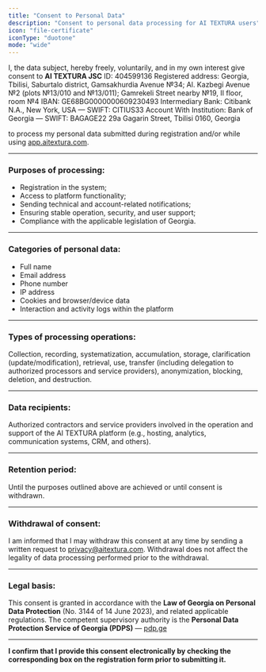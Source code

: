 ```yaml
---
title: "Consent to Personal Data"
description: "Consent to personal data processing for AI TEXTURA users"
icon: "file-certificate"
iconType: "duotone"
mode: "wide"
---
```


I, the data subject, hereby freely, voluntarily, and in my own interest give consent to **AI TEXTURA JSC**
ID: 404599136
Registered address: Georgia, Tbilisi, Saburtalo district,
Gamsakhurdia Avenue №34;
Al. Kazbegi Avenue №2 (plots №13/010 and №13/011);
Gamrekeli Street nearby №19, II floor, room №4
IBAN: GE68BG0000000609230493
Intermediary Bank: Citibank N.A., New York, USA — SWIFT: CITIUS33
Account With Institution: Bank of Georgia — SWIFT: BAGAGE22
29a Gagarin Street, Tbilisi 0160, Georgia

to process my personal data submitted during registration and/or while using [app.aitextura.com](https://app.aitextura.com).

---

### Purposes of processing:

- Registration in the system;
- Access to platform functionality;
- Sending technical and account-related notifications;
- Ensuring stable operation, security, and user support;
- Compliance with the applicable legislation of Georgia.

---

### Categories of personal data:

- Full name
- Email address
- Phone number
- IP address
- Cookies and browser/device data
- Interaction and activity logs within the platform

---

### Types of processing operations:

Collection, recording, systematization, accumulation, storage, clarification (update/modification), retrieval, use, transfer (including delegation to authorized processors and service providers), anonymization, blocking, deletion, and destruction.

---

### Data recipients:

Authorized contractors and service providers involved in the operation and support of the AI TEXTURA platform (e.g., hosting, analytics, communication systems, CRM, and others).

---

### Retention period:

Until the purposes outlined above are achieved or until consent is withdrawn.

---

### Withdrawal of consent:

I am informed that I may withdraw this consent at any time by sending a written request to [privacy@aitextura.com](privacy@aitextura.com).
Withdrawal does not affect the legality of data processing performed prior to the withdrawal.

---

### Legal basis:

This consent is granted in accordance with the **Law of Georgia on Personal Data Protection** (No. 3144 of 14 June 2023), and related applicable regulations.
The competent supervisory authority is the **Personal Data Protection Service of Georgia (PDPS)** — [pdp.ge](https://pdp.ge)

---

**I confirm that I provide this consent electronically by checking the corresponding box on the registration form prior to submitting it.**
